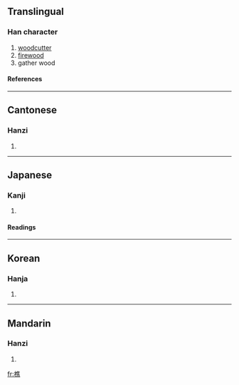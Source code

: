 ==Translingual==
===Han character===
{{Han char|rn=75|rad=木|as=12|sn=16|four=4093<sub>1</sub>|canj=木人土火 (DOGF)}}
# [[woodcutter]]
# [[firewood]]
# gather wood
====References====
{{Han ref|kx=0551.220|dkj=15489|dj=0939.240|hdz=21293.070|uh=6A35|ud=27189|bh=BEF6|bd=48886}}

----
==Cantonese==
===Hanzi===
{{yue-hanzi|jyut=|y=chiu4}}
# {{defn|Cantonese}}

----
==Japanese==
===Kanji===
{{ja-kanji|grade=|rs=木12}}
# {{defn|Japanese}} 
====Readings====
{{ja-readings|on=[[しょう]] (shō)|kun=[[きこる]] (kikoru), [[きこり]] (kikori)}}

----
==Korean==
===Hanja===
{{ko-hanja|hangeul=초|eumhun=|rv=cho|mr=ch'o|y=cho}}
# {{defn|Korean}}

----
==Mandarin==
===Hanzi===
{{cmn-hanzi|pin=[[qiáo]] (qiao2)|wg=ch'iao<sup>2</sup>}}
# {{defn|Mandarin}}

[[fr:樵]]
